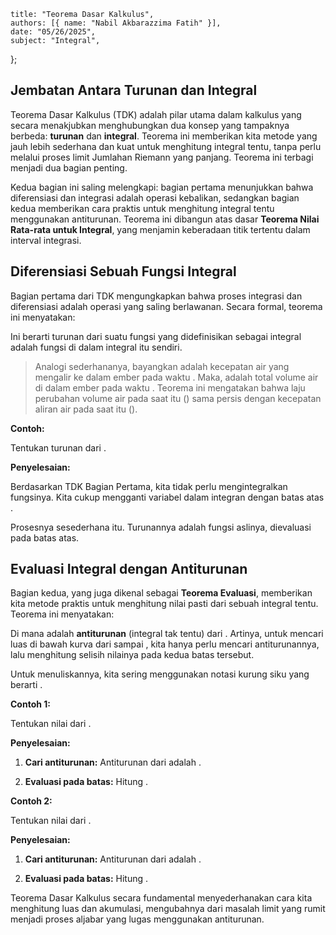     title: "Teorema Dasar Kalkulus",
    authors: [{ name: "Nabil Akbarazzima Fatih" }],
    date: "05/26/2025",
    subject: "Integral",
};

## Jembatan Antara Turunan dan Integral

Teorema Dasar Kalkulus (TDK) adalah pilar utama dalam kalkulus yang secara menakjubkan menghubungkan dua konsep yang tampaknya berbeda: **turunan** dan **integral**. Teorema ini memberikan kita metode yang jauh lebih sederhana dan kuat untuk menghitung integral tentu, tanpa perlu melalui proses limit Jumlahan Riemann yang panjang. Teorema ini terbagi menjadi dua bagian penting.

Kedua bagian ini saling melengkapi: bagian pertama menunjukkan bahwa diferensiasi dan integrasi adalah operasi kebalikan, sedangkan bagian kedua memberikan cara praktis untuk menghitung integral tentu menggunakan antiturunan. Teorema ini dibangun atas dasar **Teorema Nilai Rata-rata untuk Integral**, yang menjamin keberadaan titik tertentu dalam interval integrasi.

## Diferensiasi Sebuah Fungsi Integral

Bagian pertama dari TDK mengungkapkan bahwa proses integrasi dan diferensiasi adalah operasi yang saling berlawanan. Secara formal, teorema ini menyatakan:

<BlockMath math="F(x) = \int_{a}^{x} f(t) \, dt \implies F'(x) = f(x)" />

Ini berarti turunan dari suatu fungsi yang didefinisikan sebagai integral adalah fungsi di dalam integral itu sendiri.

> Analogi sederhananya, bayangkan <InlineMath math="f(t)" /> adalah kecepatan air yang mengalir ke dalam ember pada waktu <InlineMath math="t" />. Maka, <InlineMath math="F(x)" /> adalah total volume air di dalam ember pada waktu <InlineMath math="x" />. Teorema ini mengatakan bahwa laju perubahan volume air pada saat itu (<InlineMath math="F'(x)" />) sama persis dengan kecepatan aliran air pada saat itu (<InlineMath math="f(x)" />).

**Contoh:**

Tentukan turunan dari <InlineMath math="F(x) = \int_{1}^{x} \sqrt{2+t} \, dt" />.

**Penyelesaian:**

Berdasarkan TDK Bagian Pertama, kita tidak perlu mengintegralkan fungsinya. Kita cukup mengganti variabel <InlineMath math="t" /> dalam integran dengan batas atas <InlineMath math="x" />.

<BlockMath math="\frac{d}{dx} \left( \int_{1}^{x} \sqrt{2+t} \, dt \right) = \sqrt{2+x}" />

Prosesnya sesederhana itu. Turunannya adalah fungsi aslinya, dievaluasi pada batas atas.

## Evaluasi Integral dengan Antiturunan

Bagian kedua, yang juga dikenal sebagai **Teorema Evaluasi**, memberikan kita metode praktis untuk menghitung nilai pasti dari sebuah integral tentu. Teorema ini menyatakan:

<BlockMath math="\int_{a}^{b} f(x) \, dx = F(b) - F(a)" />

Di mana <InlineMath math="F(x)" /> adalah **antiturunan** (integral tak tentu) dari <InlineMath math="f(x)" />. Artinya, untuk mencari luas di bawah kurva <InlineMath math="f(x)" /> dari <InlineMath math="a" /> sampai <InlineMath math="b" />, kita hanya perlu mencari antiturunannya, lalu menghitung selisih nilainya pada kedua batas tersebut.

Untuk menuliskannya, kita sering menggunakan notasi kurung siku <InlineMath math="[F(x)]_{a}^{b}" /> yang berarti <InlineMath math="F(b) - F(a)" />.

**Contoh 1:**

Tentukan nilai dari <InlineMath math="\int_{1}^{3} x^2 \, dx" />.

**Penyelesaian:**

1.  **Cari antiturunan:** Antiturunan dari <InlineMath math="f(x) = x^2" /> adalah <InlineMath math="F(x) = \frac{1}{3}x^3" />.
2.  **Evaluasi pada batas:** Hitung <InlineMath math="F(3) - F(1)" />.

    <div className="flex flex-col gap-4">
    <BlockMath math="\int_{1}^{3} x^2 \, dx = \left[ \frac{1}{3}x^3 \right]_{1}^{3}" />
    <BlockMath math="= \left( \frac{1}{3}(3)^3 \right) - \left( \frac{1}{3}(1)^3 \right)" />
    <BlockMath math="= \frac{27}{3} - \frac{1}{3} = \frac{26}{3}" />
    </div>

**Contoh 2:**

Tentukan nilai dari <InlineMath math="\int_{1}^{5} (2x-1) \, dx" />.

**Penyelesaian:**

1.  **Cari antiturunan:** Antiturunan dari <InlineMath math="f(x) = 2x - 1" /> adalah <InlineMath math="F(x) = x^2 - x" />.
2.  **Evaluasi pada batas:** Hitung <InlineMath math="F(5) - F(1)" />.

    <div className="flex flex-col gap-4">
    <BlockMath math="\int_{1}^{5} (2x-1) \, dx = \left[ x^2 - x \right]_{1}^{5}" />
    <BlockMath math="= (5^2 - 5) - (1^2 - 1)" />
    <BlockMath math="= (25 - 5) - (1 - 1)" />
    <BlockMath math="= 20 - 0 = 20" />
    </div>

Teorema Dasar Kalkulus secara fundamental menyederhanakan cara kita menghitung luas dan akumulasi, mengubahnya dari masalah limit yang rumit menjadi proses aljabar yang lugas menggunakan antiturunan.